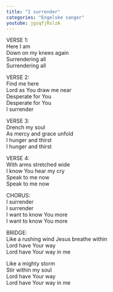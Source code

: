 ```yaml
---
title: "I surrender"
categories: "Engelske sanger"
youtube: jgsqfjRslzA
---
```



VERSE 1:  
Here I am  
Down on my knees again  
Surrendering all  
Surrendering all

VERSE 2:  
Find me here  
Lord as You draw me near  
Desperate for You  
Desperate for You  
I surrender

VERSE 3:  
Drench my soul  
As mercy and grace unfold  
I hunger and thirst  
I hunger and thirst

VERSE 4:  
With arms stretched wide  
I know You hear my cry  
Speak to me now  
Speak to me now

CHORUS:  
I surrender  
I surrender  
I want to know You more  
I want to know You more

BRIDGE:  
Like a rushing wind Jesus breathe within  
Lord have Your way  
Lord have Your way in me

Like a mighty storm  
Stir within my soul  
Lord have Your way  
Lord have Your way in me
